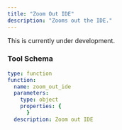 ```yaml
---
title: "Zoom Out IDE"
description: "Zooms out the IDE."
---
```


<Warning>This is currently under development.</Warning>

### Tool Schema

```yaml
type: function
function:
  name: zoom_out_ide
  parameters:
    type: object
    properties: {
      }
  description: Zoom out IDE
```
